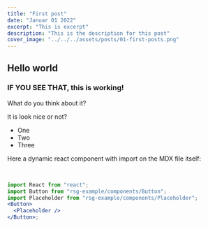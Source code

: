 ```yaml
---
title: "First post"
date: "Januar 01 2022"
excerpt: "This is excerpt"
description: "This is the description for this post"
cover_image: "../../../assets/posts/01-first-posts.png"
---
```



## Hello world

### IF YOU SEE THAT, this is working!

What do you think about it?

It is look nice or not?

- One
- Two
- Three

Here a dynamic react component with import on the MDX file itself:

<ThemeTag label="works" />
<br />
<ThemeTag label="#THISISANICETAG" />

```jsx
import React from "react";
import Button from "rsg-example/components/Button";
import Placeholder from "rsg-example/components/Placeholder";
<Button>
  <Placeholder />
</Button>;
```
